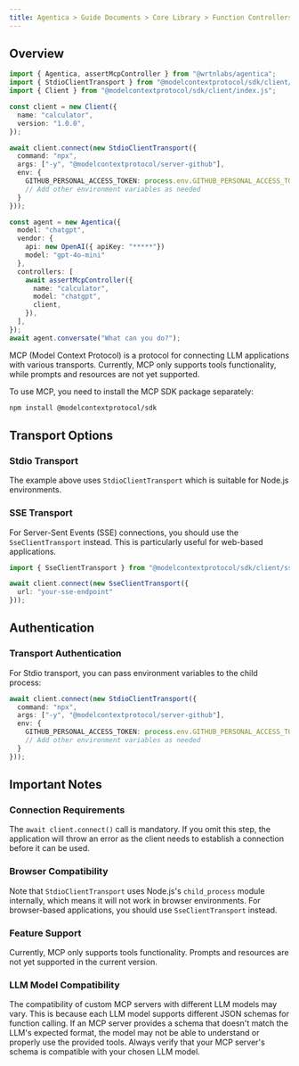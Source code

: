 ```yaml
---
title: Agentica > Guide Documents > Core Library > Function Controllers > MCP Protocol
---
```


## Overview

```typescript filename="src/main.ts" showLineNumbers copy
import { Agentica, assertMcpController } from "@wrtnlabs/agentica";
import { StdioClientTransport } from "@modelcontextprotocol/sdk/client/stdio.js";
import { Client } from "@modelcontextprotocol/sdk/client/index.js";

const client = new Client({
  name: "calculator",
  version: "1.0.0",
});

await client.connect(new StdioClientTransport({
  command: "npx",
  args: ["-y", "@modelcontextprotocol/server-github"],
  env: {
    GITHUB_PERSONAL_ACCESS_TOKEN: process.env.GITHUB_PERSONAL_ACCESS_TOKEN,
    // Add other environment variables as needed
  }
}));

const agent = new Agentica({
  model: "chatgpt",
  vendor: {
    api: new OpenAI({ apiKey: "*****"})
    model: "gpt-4o-mini"
  },
  controllers: [
    await assertMcpController({
      name: "calculator",
      model: "chatgpt",
      client,
    }),
  ],
});
await agent.conversate("What can you do?");
```

MCP (Model Context Protocol) is a protocol for connecting LLM applications with various transports. Currently, MCP only supports tools functionality, while prompts and resources are not yet supported.

To use MCP, you need to install the MCP SDK package separately:

```bash
npm install @modelcontextprotocol/sdk
```

## Transport Options

### Stdio Transport
The example above uses `StdioClientTransport` which is suitable for Node.js environments.

### SSE Transport
For Server-Sent Events (SSE) connections, you should use the `SseClientTransport` instead. This is particularly useful for web-based applications.

```typescript
import { SseClientTransport } from "@modelcontextprotocol/sdk/client/sse.js";

await client.connect(new SseClientTransport({
  url: "your-sse-endpoint"
}));
```

## Authentication

### Transport Authentication
For Stdio transport, you can pass environment variables to the child process:

```typescript
await client.connect(new StdioClientTransport({
  command: "npx",
  args: ["-y", "@modelcontextprotocol/server-github"],
  env: {
    GITHUB_PERSONAL_ACCESS_TOKEN: process.env.GITHUB_PERSONAL_ACCESS_TOKEN,
    // Add other environment variables as needed
  }
}));
```

## Important Notes

### Connection Requirements
The `await client.connect()` call is mandatory. If you omit this step, the application will throw an error as the client needs to establish a connection before it can be used.

### Browser Compatibility
Note that `StdioClientTransport` uses Node.js's `child_process` module internally, which means it will not work in browser environments. For browser-based applications, you should use `SseClientTransport` instead.

### Feature Support
Currently, MCP only supports tools functionality. Prompts and resources are not yet supported in the current version.

### LLM Model Compatibility
The compatibility of custom MCP servers with different LLM models may vary. This is because each LLM model supports different JSON schemas for function calling. If an MCP server provides a schema that doesn't match the LLM's expected format, the model may not be able to understand or properly use the provided tools. Always verify that your MCP server's schema is compatible with your chosen LLM model.
